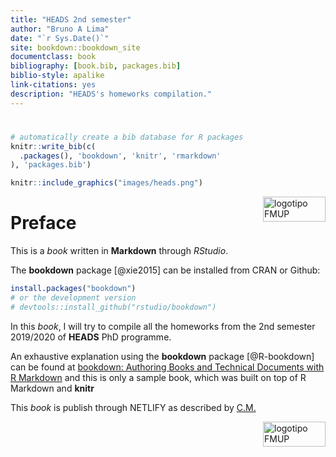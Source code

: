 ```yaml
--- 
title: "HEADS 2nd semester"
author: "Bruno A Lima"
date: "`r Sys.Date()`"
site: bookdown::bookdown_site
documentclass: book
bibliography: [book.bib, packages.bib]
biblio-style: apalike
link-citations: yes
description: "HEADS's homeworks compilation."
---
```


#  {-}

```r
# automatically create a bib database for R packages
knitr::write_bib(c(
  .packages(), 'bookdown', 'knitr', 'rmarkdown'
), 'packages.bib')
```


```r
knitr::include_graphics("images/heads.png")
```

<img src="images/logoFMUP.png" alt="logotipo FMUP" style="width:100px;height:40px;" align="right">

# Preface {-}

This is a _book_ written in **Markdown** through *RStudio*.

The **bookdown** package [@xie2015] can be installed from CRAN or Github:

```r
install.packages("bookdown")
# or the development version
# devtools::install_github("rstudio/bookdown")
```

In this _book_, I will try to compile all the homeworks from the 2nd semester 2019/2020 of **HEADS** PhD programme. 

An exhaustive explanation using the **bookdown** package [@R-bookdown] can be found at <a href="https://bookdown.org/yihui/bookdown/">bookdown: Authoring Books and Technical Documents with R Markdown</a> and this is only a sample book, which was built on top of R Markdown and **knitr**

This _book_ is publish through NETLIFY as described by <a href="https://cerebralmastication.com/2019/05/11/publishing-bookdown-to-netlify-automagically/">C.M.</a>


<img src="images/logoFMUP.png" alt="logotipo FMUP" style="width:100px;height:40px;" align="right">